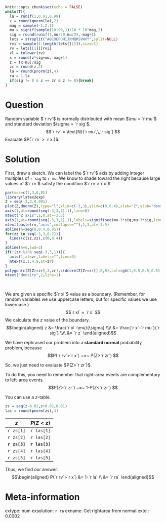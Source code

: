 ```r
knitr::opts_chunk$set(echo = FALSE)
while(T){
  la = runif(1,0.01,0.99)
  z = round(qnorm(la),2)
  mag = sample(-1:2,1)
  mu = signif(sample(10:99,1)/10 * 10^mag,2)
  sig = round(runif(1,mu/20,mu/3),-mag+1)
  lets = strsplit("ABCDEFGHIJKMQRSVWXY",split=NULL)
  rvi = sample(1:length(lets[[1]]),size=1)
  rv = lets[[1]][rvi]
  xl = tolower(rv)
  x = round(z*sig+mu,-mag+1)
  z = (x-mu)/sig
  zr = round(z,2)
  la = round(pnorm(z),4)
  ra = 1-la
  if(sig != 0 & z == zr & z != 0){break}
}
```

Question
========
Random variable $`r rv`$ is normally distributed with mean $\mu = `r mu`$ and standard deviation $\sigma = `r sig`$.
$$`r rv` = \text{N}(`r mu`,\,`r sig`) $$
Evaluate $P(`r rv` > `r x`)$.


Solution
========
First, draw a sketch. We can label the $`r rv`$ axis by adding integer multiples of `r sig` to `r mu`. We know to shade toward the right because large values of $`r rv`$ satisfy the condition $`r rv`>`r x`$.

```r
par(mar=c(7,3,0,0))
library(latex2exp)
Z = seq(-3,3,0.001)
plot(Z,dnorm(Z),type="l",xlim=c(-3,3),ylim=c(0,0.4),xlab="Z",ylab="density",axes=F,ann=F,lwd=3)
axis(1,at=round(seq(-3,3,1),1),line=0)
mtext("Z axis",1,0,at=-3.5)
axis(1,at=round(seq(-3,3,1),1),labels=signif(seq(mu-3*sig,mu+3*sig,length.out=7),2),line=3)
mtext(paste(rv,"axis",collapse=""),1,3,at=-3.5)
abline(h=seq(0,0.4,0.05))
for(zz in seq(-3,3,0.2)){
  lines(c(zz,zz),c(0,0.4))
}
abline(h=0,lwd=3)
if(!(zr %in% seq(-3,3,1))){
  axis(1,at=zr,labels="",line=3)
  mtext(x,1,4.9,at=zr)
}
polygon(c(Z[Z>=zr],3,zr),c(dnorm(Z[Z>=zr]),0,0),col=rgb(1,0.5,0.5,0.5))
mtext("density",2,line=1)
```
\


We are given a specific $`r xl`$ value as a boundary. (Remember, for random variables we use uppercase letters, but for specific values we use lowercase.)
$$`r xl` = `r x` $$
We calculate the $z$ value of the boundary.
$$\begin{aligned}
z &= \frac{`r xl`-\mu}{\sigma} \\\\
&= \frac{`r x`-`r mu`}{`r sig`} \\\\
&= `r z`
\end{aligned}$$

We have rephrased our problem into a **standard normal** probability problem, because
$$P(`r rv`>`r x`) ~=~ P(Z>`r zr`) $$

So, we just need to evaluate $P(Z>`r zr`)$. 

To do this, you need to remember that right-area events are complementary to left-area events.
$$P(Z>`r zr`) ~=~ 1-P(Z<`r zr`) $$

You can use a $z$-table.
```r
zs = seq(z-0.02,z+0.02,0.01)
las = round(pnorm(zs),4)
```

| $z$ | $P(Z<z)$ |
|:---:|:---:|
| `r zs[1]` | `r las[1]` |
| `r zs[2]` | `r las[2]` |
| **`r zs[3]`** | **`r las[3]`** |
| `r zs[4]` | `r las[4]` |
| `r zs[5]` | `r las[5]` |


Thus, we find our answer.
$$\begin{aligned}
P(`r rv`>`r x`) &= 1-`r la` \\
&= `r ra` 
\end{aligned}$$


Meta-information
================
extype: num
exsolution: `r ra`
exname: Get rightarea from normal
extol: 0.0002




